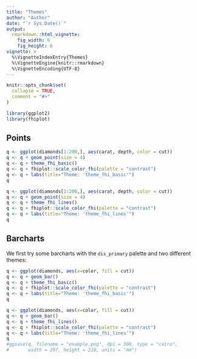 ```yaml
---
title: "Themes"
author: "Author"
date: "`r Sys.Date()`"
output:
  rmarkdown::html_vignette:
    fig_width: 6
    fig_height: 6
vignette: >
  %\VignetteIndexEntry{Themes}
  %\VignetteEngine{knitr::rmarkdown}
  %\VignetteEncoding{UTF-8}
---
```


```r
knitr::opts_chunk$set(
  collapse = TRUE,
  comment = "#>"
)
```

```r
library(ggplot2)
library(fhiplot)
```

## Points

```r
q <- ggplot(diamonds[1:200,], aes(carat, depth, color = cut))
q <- q + geom_point(size = 4)
q <- q + theme_fhi_basic()
q <- q + fhiplot::scale_color_fhi(palette = "contrast")
q <- q + labs(title="Theme: 'theme_fhi_basic'")
q
```

```r
q <- ggplot(diamonds[1:200,], aes(carat, depth, color = cut))
q <- q + geom_point(size = 4)
q <- q + theme_fhi_lines()
q <- q + fhiplot::scale_color_fhi(palette = "contrast")
q <- q + labs(title="Theme: 'theme_fhi_lines'")
q
```

## Barcharts

We first try some barcharts with the `dis_primary` palette and two different themes:

```r
q <- ggplot(diamonds, aes(x=color, fill = cut))
q <- q + geom_bar()
q <- q + theme_fhi_basic()
q <- q + fhiplot::scale_color_fhi(palette = "contrast")
q <- q + labs(title="Theme: 'theme_fhi_basic'")
q
```

```r
q <- ggplot(diamonds, aes(x=color, fill = cut))
q <- q + geom_bar()
q <- q + theme_fhi_lines()
q <- q + fhiplot::scale_color_fhi(palette = "contrast")
q <- q + labs(title="Theme: 'theme_fhi_lines'")
q
#ggsave(q, filename = "example.png", dpi = 300, type = "cairo",
#       width = 297, height = 210, units = "mm")
```
